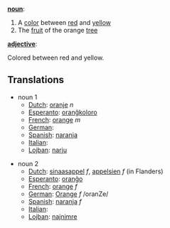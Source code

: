 '''[[noun]]''':

#A [[color]] between [[red]] and [[yellow]]
#The [[fruit]] of the orange [[tree]]

'''[[adjective]]''':

Colored between red and yellow.

==Translations==
*noun 1
**[[Dutch]]: [[oranje]] ''n''
**[[Esperanto]]: [[oranĝkoloro]]
**[[French]]: [[orange]] ''m''
**[[German]]: [[]]
**[[Spanish]]: [[naranja]]
**[[Italian]]: [[]]
**[[Lojban]]: [[narju]]

*noun 2
**[[Dutch]]: [[sinaasappel]] ''f'', [[appelsien]] ''f'' (in Flanders)
**[[Esperanto]]: [[oranĝo]]
**[[French]]: [[orange]] ''f''
**[[German]]: [[Orange]] ''f'' /oranZe/
**[[Spanish]]: [[naranja]] ''f''
**[[Italian]]: [[]]
**[[Lojban]]: [[najnimre]]